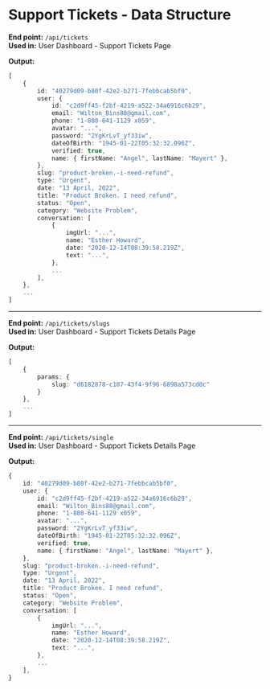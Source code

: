 # Support Tickets - Data Structure

**End point:** `/api/tickets`  
**Used in:** User Dashboard - Support Tickets Page

**Output:**

```ts
[
    {
        id: "40279d09-b80f-42e2-b271-7febbcab5bf0",
        user: {
            id: "c2d9ff45-f2bf-4219-a522-34a6916c6b29",
            email: "Wilton_Bins88@gmail.com",
            phone: "1-880-641-1129 x059",
            avatar: "...",
            password: "2YgKrLvT_yf33iw",
            dateOfBirth: "1945-01-22T05:32:32.096Z",
            verified: true,
            name: { firstName: "Angel", lastName: "Mayert" },
        },
        slug: "product-broken.-i-need-refund",
        type: "Urgent",
        date: "13 April, 2022",
        title: "Product Broken. I need refund",
        status: "Open",
        category: "Website Problem",
        conversation: [
            {
                imgUrl: "...",
                name: "Esther Howard",
                date: "2020-12-14T08:39:58.219Z",
                text: "...",
            },
            ...
        ],
    },
    ...
]
```

---

**End point:** `/api/tickets/slugs`  
**Used in:** User Dashboard - Support Tickets Details Page

**Output:**

```ts
[
    {
        params: {
            slug: "d6182878-c107-43f4-9f96-6898a573cd0c"
        }
    },
    ...
]
```

---

**End point:** `/api/tickets/single`  
**Used in:** User Dashboard - Support Tickets Details Page

**Output:**

```ts
{
    id: "40279d09-b80f-42e2-b271-7febbcab5bf0",
    user: {
        id: "c2d9ff45-f2bf-4219-a522-34a6916c6b29",
        email: "Wilton_Bins88@gmail.com",
        phone: "1-880-641-1129 x059",
        avatar: "...",
        password: "2YgKrLvT_yf33iw",
        dateOfBirth: "1945-01-22T05:32:32.096Z",
        verified: true,
        name: { firstName: "Angel", lastName: "Mayert" },
    },
    slug: "product-broken.-i-need-refund",
    type: "Urgent",
    date: "13 April, 2022",
    title: "Product Broken. I need refund",
    status: "Open",
    category: "Website Problem",
    conversation: [
        {
            imgUrl: "...",
            name: "Esther Howard",
            date: "2020-12-14T08:39:58.219Z",
            text: "...",
        },
        ...
    ],
}
```
